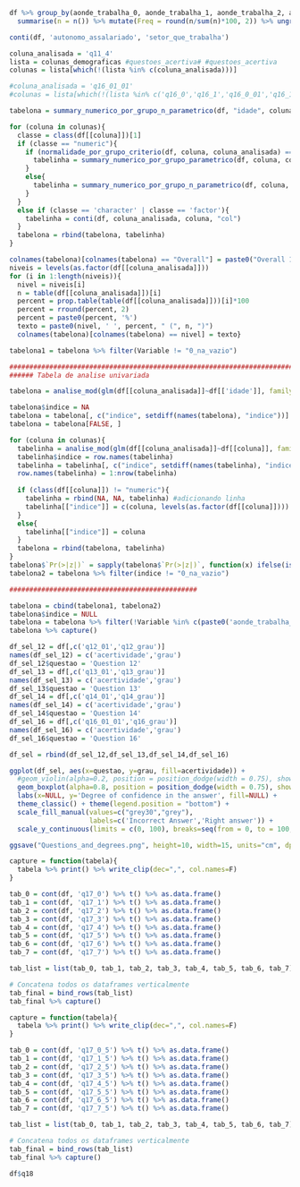 
```r

df %>% group_by(aonde_trabalha_0, aonde_trabalha_1, aonde_trabalha_2, aonde_trabalha_3, aonde_trabalha_4) %>% 
  summarise(n = n()) %>% mutate(Freq = round(n/sum(n)*100, 2)) %>% ungroup() %>% capture()

```
```r
conti(df, 'autonomo_assalariado', 'setor_que_trabalha')
```

```r

coluna_analisada = 'q11_4'
lista = colunas_demograficas #questoes_acertiva# #questoes_acertiva
colunas = lista[which(!(lista %in% c(coluna_analisada)))]

#coluna_analisada = 'q16_01_01'
#colunas = lista[which(!(lista %in% c('q16_0','q16_1','q16_0_01','q16_1','q16_1_01','q16_grau','q16_01_01')))]

tabelona = summary_numerico_por_grupo_n_parametrico(df, "idade", coluna_analisada)[FALSE, ]

for (coluna in colunas){
  classe = class(df[[coluna]])[1]
  if (classe == "numeric"){
    if (normalidade_por_grupo_criterio(df, coluna, coluna_analisada) == TRUE){
      tabelinha = summary_numerico_por_grupo_parametrico(df, coluna, coluna_analisada)
    }
    else{
      tabelinha = summary_numerico_por_grupo_n_parametrico(df, coluna, coluna_analisada)
    }
  }
  else if (classe == 'character' | classe == 'factor'){
    tabelinha = conti(df, coluna_analisada, coluna, "col")
  }
  tabelona = rbind(tabelona, tabelinha)
}

colnames(tabelona)[colnames(tabelona) == "Overall"] = paste0("Overall 100% (", nrow(df[complete.cases(df[[coluna_analisada]]), ]), ")")
niveis = levels(as.factor(df[[coluna_analisada]]))
for (i in 1:length(niveis)){
  nivel = niveis[i]
  n = table(df[[coluna_analisada]])[i]
  percent = prop.table(table(df[[coluna_analisada]]))[i]*100
  percent = rround(percent, 2)
  percent = paste0(percent, '%')
  texto = paste0(nivel, ' ', percent, " (", n, ")")
  colnames(tabelona)[colnames(tabelona) == nivel] = texto}

tabelona1 = tabelona %>% filter(Variable != "0_na_vazio")

##########################################################################################################################
###### Tabela de analise univariada

tabelona = analise_mod(glm(df[[coluna_analisada]]~df[['idade']], family='binomial'))

tabelona$indice = NA
tabelona = tabelona[, c("indice", setdiff(names(tabelona), "indice"))]
tabelona = tabelona[FALSE, ]

for (coluna in colunas){
  tabelinha = analise_mod(glm(df[[coluna_analisada]]~df[[coluna]], family='binomial'))
  tabelinha$indice = row.names(tabelinha)
  tabelinha = tabelinha[, c("indice", setdiff(names(tabelinha), "indice"))]
  row.names(tabelinha) = 1:nrow(tabelinha)
  
  if (class(df[[coluna]]) != "numeric"){
    tabelinha = rbind(NA, NA, tabelinha) #adicionando linha
    tabelinha[["indice"]] = c(coluna, levels(as.factor(df[[coluna]])))
  }
  else{
    tabelinha[["indice"]] = coluna
  }
  tabelona = rbind(tabelona, tabelinha)
}
tabelona$`Pr(>|z|)` = sapply(tabelona$`Pr(>|z|)`, function(x) ifelse(is.na(x), NA, retorne_p(x)))
tabelona2 = tabelona %>% filter(indice != "0_na_vazio")

###############################################

tabelona = cbind(tabelona1, tabelona2)
tabelona$indice = NULL
tabelona = tabelona %>% filter(!Variable %in% c(paste0('aonde_trabalha_',1:4), paste0('outros_campos_',1:6)))
tabelona %>% capture()

```


```r

df_sel_12 = df[,c('q12_01','q12_grau')]
names(df_sel_12) = c('acertividade','grau')
df_sel_12$questao = 'Question 12'
df_sel_13 = df[,c('q13_01','q13_grau')]
names(df_sel_13) = c('acertividade','grau')
df_sel_13$questao = 'Question 13'
df_sel_14 = df[,c('q14_01','q14_grau')]
names(df_sel_14) = c('acertividade','grau')
df_sel_14$questao = 'Question 14'
df_sel_16 = df[,c('q16_01_01','q16_grau')]
names(df_sel_16) = c('acertividade','grau')
df_sel_16$questao = 'Question 16'

df_sel = rbind(df_sel_12,df_sel_13,df_sel_14,df_sel_16)

ggplot(df_sel, aes(x=questao, y=grau, fill=acertividade)) + 
  #geom_violin(alpha=0.2, position = position_dodge(width = 0.75), show.legend=T, width=1.2) +
  geom_boxplot(alpha=0.8, position = position_dodge(width = 0.75), show.legend=T, width=0.2) + 
  labs(x=NULL, y='Degree of confidence in the answer', fill=NULL) + 
  theme_classic() + theme(legend.position = "bottom") + 
  scale_fill_manual(values=c("grey30","grey"),
                    labels=c('Incorrect Answer','Right answer')) +
  scale_y_continuous(limits = c(0, 100), breaks=seq(from = 0, to = 100, by = 20))

ggsave("Questions_and_degrees.png", height=10, width=15, units="cm", dpi= 600)

```
```r
capture = function(tabela){
  tabela %>% print() %>% write_clip(dec=",", col.names=F)
}

tab_0 = cont(df, 'q17_0') %>% t() %>% as.data.frame()
tab_1 = cont(df, 'q17_1') %>% t() %>% as.data.frame()
tab_2 = cont(df, 'q17_2') %>% t() %>% as.data.frame()
tab_3 = cont(df, 'q17_3') %>% t() %>% as.data.frame()
tab_4 = cont(df, 'q17_4') %>% t() %>% as.data.frame()
tab_5 = cont(df, 'q17_5') %>% t() %>% as.data.frame()
tab_6 = cont(df, 'q17_6') %>% t() %>% as.data.frame()
tab_7 = cont(df, 'q17_7') %>% t() %>% as.data.frame()

tab_list = list(tab_0, tab_1, tab_2, tab_3, tab_4, tab_5, tab_6, tab_7)

# Concatena todos os dataframes verticalmente
tab_final = bind_rows(tab_list)
tab_final %>% capture()

```
```r
capture = function(tabela){
  tabela %>% print() %>% write_clip(dec=",", col.names=F)
}

tab_0 = cont(df, 'q17_0_5') %>% t() %>% as.data.frame()
tab_1 = cont(df, 'q17_1_5') %>% t() %>% as.data.frame()
tab_2 = cont(df, 'q17_2_5') %>% t() %>% as.data.frame()
tab_3 = cont(df, 'q17_3_5') %>% t() %>% as.data.frame()
tab_4 = cont(df, 'q17_4_5') %>% t() %>% as.data.frame()
tab_5 = cont(df, 'q17_5_5') %>% t() %>% as.data.frame()
tab_6 = cont(df, 'q17_6_5') %>% t() %>% as.data.frame()
tab_7 = cont(df, 'q17_7_5') %>% t() %>% as.data.frame()

tab_list = list(tab_0, tab_1, tab_2, tab_3, tab_4, tab_5, tab_6, tab_7)

# Concatena todos os dataframes verticalmente
tab_final = bind_rows(tab_list)
tab_final %>% capture()
```
```r
df$q18
```

